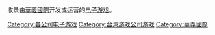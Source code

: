 收录由[[華義國際|華義國際]]开发或运营的[[电子游戏|电子游戏]]。

{{DEFAULTSORT:Hua Yi Guo Ji}}
[[Category:各公司电子游戏|Category:各公司电子游戏]]
[[Category:台湾游戏公司游戏|Category:台湾游戏公司游戏]]
[[Category:華義國際|Category:華義國際]]